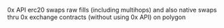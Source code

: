 0x API erc20 swaps raw fills (including multihops) and also native swaps thru 0x exchange contracts (without using 0x API) on polygon
